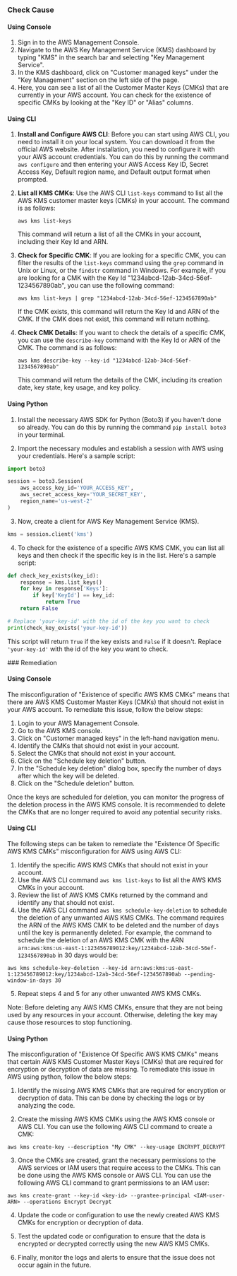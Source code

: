 

<Tabs><Tab title='Cause'>
### Check Cause

#### Using Console

1. Sign in to the AWS Management Console.
2. Navigate to the AWS Key Management Service (KMS) dashboard by typing "KMS" in the search bar and selecting "Key Management Service".
3. In the KMS dashboard, click on "Customer managed keys" under the "Key Management" section on the left side of the page.
4. Here, you can see a list of all the Customer Master Keys (CMKs) that are currently in your AWS account. You can check for the existence of specific CMKs by looking at the "Key ID" or "Alias" columns.

#### Using CLI

1. **Install and Configure AWS CLI**: Before you can start using AWS CLI, you need to install it on your local system. You can download it from the official AWS website. After installation, you need to configure it with your AWS account credentials. You can do this by running the command `aws configure` and then entering your AWS Access Key ID, Secret Access Key, Default region name, and Default output format when prompted.

2. **List all KMS CMKs**: Use the AWS CLI `list-keys` command to list all the AWS KMS customer master keys (CMKs) in your account. The command is as follows:
   ```
   aws kms list-keys
   ```
   This command will return a list of all the CMKs in your account, including their Key Id and ARN.

3. **Check for Specific CMK**: If you are looking for a specific CMK, you can filter the results of the `list-keys` command using the `grep` command in Unix or Linux, or the `findstr` command in Windows. For example, if you are looking for a CMK with the Key Id "1234abcd-12ab-34cd-56ef-1234567890ab", you can use the following command:
   ```
   aws kms list-keys | grep "1234abcd-12ab-34cd-56ef-1234567890ab"
   ```
   If the CMK exists, this command will return the Key Id and ARN of the CMK. If the CMK does not exist, this command will return nothing.

4. **Check CMK Details**: If you want to check the details of a specific CMK, you can use the `describe-key` command with the Key Id or ARN of the CMK. The command is as follows:
   ```
   aws kms describe-key --key-id "1234abcd-12ab-34cd-56ef-1234567890ab"
   ```
   This command will return the details of the CMK, including its creation date, key state, key usage, and key policy.

#### Using Python

1. Install the necessary AWS SDK for Python (Boto3) if you haven't done so already. You can do this by running the command `pip install boto3` in your terminal.

2. Import the necessary modules and establish a session with AWS using your credentials. Here's a sample script:

```python
import boto3

session = boto3.Session(
    aws_access_key_id='YOUR_ACCESS_KEY',
    aws_secret_access_key='YOUR_SECRET_KEY',
    region_name='us-west-2'
)
```

3. Now, create a client for AWS Key Management Service (KMS). 

```python
kms = session.client('kms')
```

4. To check for the existence of a specific AWS KMS CMK, you can list all keys and then check if the specific key is in the list. Here's a sample script:

```python
def check_key_exists(key_id):
    response = kms.list_keys()
    for key in response['Keys']:
        if key['KeyId'] == key_id:
            return True
    return False

# Replace 'your-key-id' with the id of the key you want to check
print(check_key_exists('your-key-id'))
```

This script will return `True` if the key exists and `False` if it doesn't. Replace `'your-key-id'` with the id of the key you want to check.

</Tab>

<Tab title='Remediation'>
### Remediation

#### Using Console

The misconfiguration of "Existence of specific AWS KMS CMKs" means that there are AWS KMS Customer Master Keys (CMKs) that should not exist in your AWS account. To remediate this issue, follow the below steps:

1. Login to your AWS Management Console.
2. Go to the AWS KMS console.
3. Click on "Customer managed keys" in the left-hand navigation menu.
4. Identify the CMKs that should not exist in your account.
5. Select the CMKs that should not exist in your account.
6. Click on the "Schedule key deletion" button.
7. In the "Schedule key deletion" dialog box, specify the number of days after which the key will be deleted.
8. Click on the "Schedule deletion" button.

Once the keys are scheduled for deletion, you can monitor the progress of the deletion process in the AWS KMS console. It is recommended to delete the CMKs that are no longer required to avoid any potential security risks.

#### Using CLI

The following steps can be taken to remediate the "Existence Of Specific AWS KMS CMKs" misconfiguration for AWS using AWS CLI:

1. Identify the specific AWS KMS CMKs that should not exist in your account.
2. Use the AWS CLI command `aws kms list-keys` to list all the AWS KMS CMKs in your account.
3. Review the list of AWS KMS CMKs returned by the command and identify any that should not exist.
4. Use the AWS CLI command `aws kms schedule-key-deletion` to schedule the deletion of any unwanted AWS KMS CMKs. The command requires the ARN of the AWS KMS CMK to be deleted and the number of days until the key is permanently deleted. For example, the command to schedule the deletion of an AWS KMS CMK with the ARN `arn:aws:kms:us-east-1:123456789012:key/1234abcd-12ab-34cd-56ef-1234567890ab` in 30 days would be:

```
aws kms schedule-key-deletion --key-id arn:aws:kms:us-east-1:123456789012:key/1234abcd-12ab-34cd-56ef-1234567890ab --pending-window-in-days 30
```

5. Repeat steps 4 and 5 for any other unwanted AWS KMS CMKs.

Note: Before deleting any AWS KMS CMKs, ensure that they are not being used by any resources in your account. Otherwise, deleting the key may cause those resources to stop functioning.

#### Using Python

The misconfiguration of "Existence Of Specific AWS KMS CMKs" means that certain AWS KMS Customer Master Keys (CMKs) that are required for encryption or decryption of data are missing. To remediate this issue in AWS using python, follow the below steps:

1. Identify the missing AWS KMS CMKs that are required for encryption or decryption of data. This can be done by checking the logs or by analyzing the code.

2. Create the missing AWS KMS CMKs using the AWS KMS console or AWS CLI. You can use the following AWS CLI command to create a CMK:

```
aws kms create-key --description "My CMK" --key-usage ENCRYPT_DECRYPT
```

3. Once the CMKs are created, grant the necessary permissions to the AWS services or IAM users that require access to the CMKs. This can be done using the AWS KMS console or AWS CLI. You can use the following AWS CLI command to grant permissions to an IAM user:

```
aws kms create-grant --key-id <key-id> --grantee-principal <IAM-user-ARN> --operations Encrypt Decrypt
```

4. Update the code or configuration to use the newly created AWS KMS CMKs for encryption or decryption of data.

5. Test the updated code or configuration to ensure that the data is encrypted or decrypted correctly using the new AWS KMS CMKs.

6. Finally, monitor the logs and alerts to ensure that the issue does not occur again in the future.


</Tab>
</Tabs>